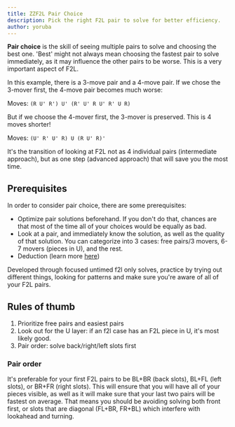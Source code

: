 ```yaml
---
title: ZZF2L Pair Choice
description: Pick the right F2L pair to solve for better efficiency.
author: yoruba
---
```



**Pair choice** is the skill of seeing multiple pairs to solve and choosing the best one. 'Best' might not always mean choosing the fastest pair to solve immediately, as it may influence the other pairs to be worse. This is a very important aspect of F2L.

In this example, there is a 3-move pair and a 4-move pair. If we chose the 3-mover first, the 4-move pair becomes much worse:

<TwistyPlayer
  experimentalSetupAlg="z2"
  alg="R U' R' U' R' U' R U' R' U R"
  experimentalSetupAnchor="end"
  background="none"
  experimentalStickeringMaskOrbits="EDGES:DDDDIIIID-D-,CORNERS:DD--IIII,CENTERS:DDDDDD"
/>
<span>Moves: `(R U' R') U' (R' U' R U' R' U R)`</span>

But if we choose the 4-mover first, the 3-mover is preserved. This is 4 moves shorter!

<TwistyPlayer
  experimentalSetupAlg="z2"
  alg="U' R' U' R U R U' R'"
  experimentalSetupAnchor="end"
  background="none"
  experimentalStickeringMaskOrbits="EDGES:DDDDIIIID-D-,CORNERS:DD--IIII,CENTERS:DDDDDD"
/>
<span>Moves: `(U' R' U' R) U (R U' R)'`</span>

It's the transition of looking at F2L not as 4 individual pairs (intermediate approach), but as one step (advanced approach) that will save you the most time.

## Prerequisites

In order to consider pair choice, there are some prerequisites:

- Optimize pair solutions beforehand. If you don't do that, chances are that most of the time all of your choices would be equally as bad.
- Look at a pair, and immediately know the solution, as well as the quality of that solution. You can categorize into 3 cases: free pairs/3 movers, 6-7 movers (pieces in U), and the rest.
- Deduction (learn more [here](/improvement-guide/zzf2l/deduction))

Developed through focused untimed f2l only solves, practice by trying out different things, looking for patterns and make sure you're aware of all of your F2L pairs.

## Rules of thumb

1.  Prioritize free pairs and easiest pairs
2.  Look out for the U layer: if an f2l case has an F2L piece in U, it's most likely good.
3.  Pair order: solve back/right/left slots first

### Pair order

It's preferable for your first F2L pairs to be BL+BR (back slots), BL+FL (left slots), or BR+FR (right slots). This will ensure that you will have all of your pieces visible, as well as it will make sure that your last two pairs will be fastest on average. That means you should be avoiding solving both front first, or slots that are diagonal (FL+BR, FR+BL) which interfere with lookahead and turning.
